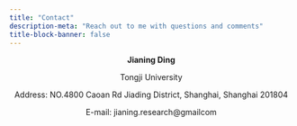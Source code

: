 ```yaml
---
title: "Contact"
description-meta: "Reach out to me with questions and comments"
title-block-banner: false
---
```


<center>

**Jianing Ding**

Tongji University

Address: NO.4800 Caoan Rd Jiading District, Shanghai, Shanghai 201804

E-mail: jianing.research@gmailcom


</center>
